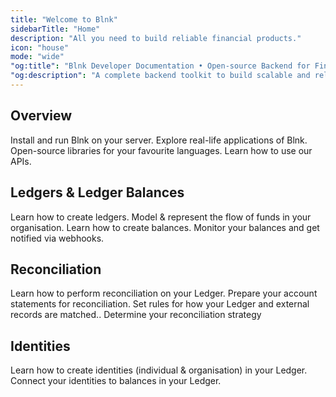 ```yaml
---
title: "Welcome to Blnk"
sidebarTitle: "Home"
description: "All you need to build reliable financial products."
icon: "house"
mode: "wide"
"og:title": "Blnk Developer Documentation • Open-source Backend for Financial Products"
"og:description": "A complete backend toolkit to build scalable and reliable financial products."
---
```



## Overview

<CardGroup cols={2}>
  <Card title="Quick start" iconType="duotone" icon="rocket-launch" href="/home/install">
    Install and run Blnk on your server.
  </Card>
  <Card title="Examples" iconType="duotone" icon="money-bill-transfer" href="/resources/examples">
    Explore real-life applications of Blnk.
  </Card>
  <Card title="SDKs" iconType="duotone" icon="code" href="/sdks">
    Open-source libraries for your favourite languages.
  </Card>
  <Card title="API Reference" iconType="duotone" icon="rectangle-code" href="/reference">
    Learn how to use our APIs.
  </Card>
</CardGroup>

## Ledgers & Ledger Balances

<CardGroup cols={2}>
  <Card title="Ledgers" iconType="duotone" icon="credit-card" href="/ledgers/introduction">
    Learn how to create ledgers.
  </Card>
  <Card title="Money Movement Map" iconType="duotone" icon="map" href="/ledgers/money-movement-map">
    Model & represent the flow of funds in your organisation.
  </Card>
  <Card title="Ledger Balances" iconType="duotone" icon="coin" href="/balances/introduction">
    Learn how to create balances.
  </Card>
  <Card title="Balance Monitoring" iconType="duotone" icon="monitor-waveform" href="/balances/balance-monitoring">
    Monitor your balances and get notified via webhooks.
  </Card>
</CardGroup>

## Reconciliation

<CardGroup cols={2}>
  <Card title="Overview" iconType="duotone" icon="object-union" href="/reconciliations/overview">
    Learn how to perform reconciliation on your Ledger.
  </Card>
  <Card title="External Data Preparation" iconType="duotone" icon="file-excel" href="/reconciliations/external-data">
    Prepare your account statements for reconciliation.
  </Card>
  <Card title="Matching Rules" iconType="duotone" icon="code-compare" href="/reconciliations/matching-rules">
    Set rules for how your Ledger and external records are matched..
  </Card>
  <Card title="Reconciliation Strategies" iconType="duotone" icon="route" href="/reconciliations/strategies">
    Determine your reconciliation strategy
  </Card>
</CardGroup>

## Identities

<CardGroup cols={2}>
  <Card title="Create Identities" iconType="duotone" icon="address-card" href="/identities/introduction">
    Learn how to create identities (individual & organisation) in your Ledger.
  </Card>
  <Card title="Link Identity" iconType="duotone" icon="link" href="/identities/link-balances">
    Connect your identities to balances in your Ledger.
  </Card>
</CardGroup>

<NeedHelp />